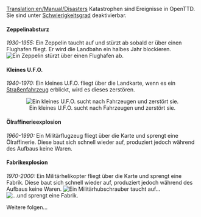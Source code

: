 [[Translation:en/Manual/Disasters]]
{{de/Übersetzung|Game mechanics|65}}
{{de/Inhaltsverzeichnis}}
Katastrophen sind Ereignisse in OpenTTD. Sie sind unter [[de/Schwierigkeitsgrad|Schwierigkeitsgrad]] deaktivierbar.

====Zeppelinabsturz====
''1930-1955:''
Ein Zeppelin taucht auf und stürzt ab sobald er über einen Flughafen fliegt. Er wird die Landbahn ein halbes Jahr blockieren.
[[File:en/Zeppelin.png|center|frame|Ein Zeppelin stürzt über einen Flughafen ab.]]

====Kleines U.F.O.====
''1940-1970:''
Ein kleines U.F.O. fliegt über die Landkarte, wenn es ein [[de/Manual/Straßenfahrzeuge|Straßenfahrzeug]] erblickt, wird es dieses zerstören.

<center>[[File:en/Smallufo.png|center|frame|Ein kleines U.F.O. sucht nach Fahrzeugen und zerstört sie.]]</center>

====Ölraffinerieexplosion====
''1960-1990:''
Ein Militärflugzeug fliegt über die Karte und sprengt eine Ölraffinerie. Diese baut sich schnell wieder auf, produziert jedoch während des Aufbaus keine Waren.

====Fabrikexplosion====
''1970-2000:''
Ein Militärhelikopter fliegt über die Karte und sprengt eine Fabrik. Diese baut sich schnell wieder auf, produziert jedoch während des Aufbaus keine Waren.
[[File:de/Fabrik-Explosion-1-von-2.png|center|frame|Ein Militärhubschrauber taucht auf...]]
[[File:de/Fabrik-Explosion-2-von-2.png|center|frame|...und sprengt eine Fabrik.]]

Weitere folgen...
